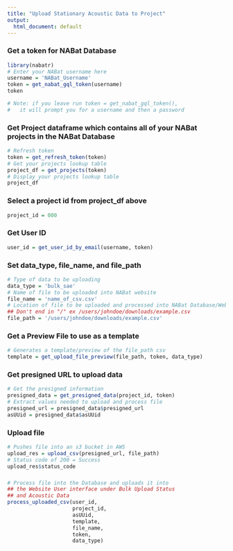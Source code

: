 ```yaml
---
title: "Upload Stationary Acoustic Data to Project"
output:
  html_document: default
---
```



### Get a token for NABat Database
```r
library(nabatr)
# Enter your NABat username here
username = 'NABat_Username'
token = get_nabat_gql_token(username)
token

# Note: if you leave run token = get_nabat_gql_token(),
#   it will prompt you for a username and then a password
```


### Get Project dataframe which contains all of your NABat projects in the NABat Database
```r
# Refresh token
token = get_refresh_token(token)
# Get your projects lookup table
project_df = get_projects(token)
# Display your projects lookup table
project_df
```

### Select a project id from project_df above
```r
project_id = 000
```

### Get User ID
```r
user_id = get_user_id_by_email(username, token)
```

### Set data_type, file_name, and file_path
```r
# Type of data to be uploading
data_type = 'bulk_sae'
# Name of file to be uploaded into NABat website
file_name = 'name_of_csv.csv'
# Location of file to be uploaded and processed into NABat Database/Website
## Don't end in "/" ex /users/johndoe/downloads/example.csv
file_path = '/users/johndoe/downloads/example.csv' 
```


### Get a Preview File to use as a template
```r
# Generates a template/preview of the file_path csv
template = get_upload_file_preview(file_path, token, data_type)
```

### Get presigned URL to upload data
```r
# Get the presigned information
presigned_data = get_presigned_data(project_id, token)
# Extract values needed to upload and process file
presigned_url = presigned_data$presigned_url
asUUid = presigned_data$asUUid
```

### Upload file
```r
# Pushes file into an s3 bucket in AWS
upload_res = upload_csv(presigned_url, file_path)
# Status code of 200 = Success
upload_res$status_code
```

###  
```r
# Process file into the Database and uploads it into 
## the Website User interface under Bulk Upload Status
## and Acoustic Data
process_uploaded_csv(user_id, 
                     project_id, 
                     asUUid, 
                     template, 
                     file_name, 
                     token, 
                     data_type)
```














